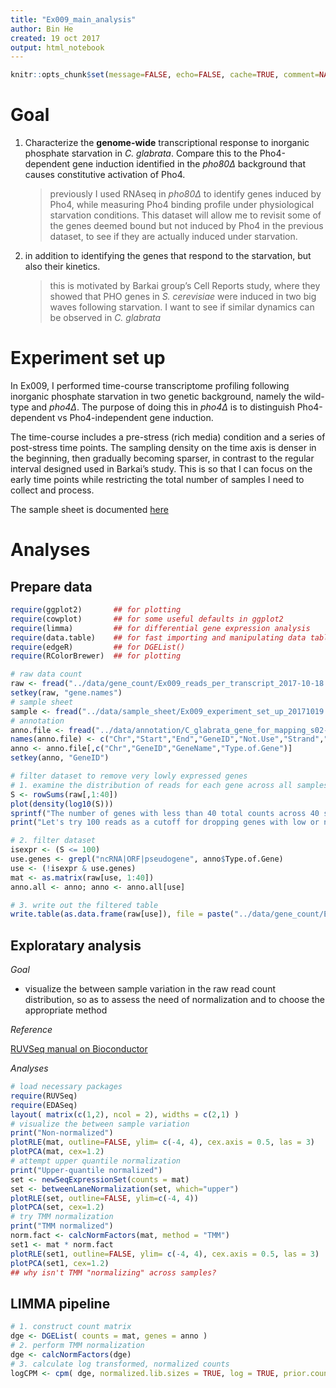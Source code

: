 ```yaml
---
title: "Ex009_main_analysis"
author: Bin He
created: 19 oct 2017
output: html_notebook
---
```


```r
knitr::opts_chunk$set(message=FALSE, echo=FALSE, cache=TRUE, comment=NA)
```

# Goal

1. Characterize the **genome-wide** transcriptional response to inorganic phosphate starvation in _C. glabrata_. Compare this to the Pho4-dependent gene induction identified in the _pho80∆_ background that causes constitutive activation of Pho4.
    
   > previously I used RNAseq in _pho80∆_ to identify genes induced by Pho4, while measuring Pho4 binding profile under physiological starvation conditions. This dataset will allow me to revisit some of the genes deemed bound but not induced by Pho4 in the previous dataset, to see if they are actually induced under starvation.

1. in addition to identifying the genes that respond to the starvation, but also their kinetics.
    
   > this is motivated by Barkai group's Cell Reports study, where they showed that PHO genes in _S. cerevisiae_ were induced in two big waves following starvation. I want to see if similar dynamics can be observed in _C. glabrata_
   
# Experiment set up

In Ex009, I performed time-course transcriptome profiling following inorganic phosphate starvation in two genetic background, namely the wild-type and _pho4∆_. The purpose of doing this in _pho4∆_ is to distinguish Pho4-dependent vs Pho4-independent gene induction.

The time-course includes a pre-stress (rich media) condition and a series of post-stress time points. The sampling density on the time axis is denser in the beginning, then gradually becoming sparser, in contrast to the regular interval designed used in Barkai's study. This is so that I can focus on the early time points while restricting the total number of samples I need to collect and process.

The sample sheet is documented [here](../data/sample_sheet/Ex009_experiment_set_up_20171019.csv)

# Analyses

## Prepare data

```r
require(ggplot2)       ## for plotting
require(cowplot)       ## for some useful defaults in ggplot2
require(limma)         ## for differential gene expression analysis
require(data.table)    ## for fast importing and manipulating data tables
require(edgeR)         ## for DGEList()
require(RColorBrewer)  ## for plotting
```

```r
# raw data count
raw <- fread("../data/gene_count/Ex009_reads_per_transcript_2017-10-18.txt")
setkey(raw, "gene.names")
# sample sheet
sample <- fread("../data/sample_sheet/Ex009_experiment_set_up_20171019.csv")
# annotation
anno.file <- fread("../data/annotation/C_glabrata_gene_for_mapping_s02-m07-r04.bed")
names(anno.file) <- c("Chr","Start","End","GeneID","Not.Use","Strand","GeneName","Type.of.Gene")
anno <- anno.file[,c("Chr","GeneID","GeneName","Type.of.Gene")]
setkey(anno, "GeneID")
```

```r
# filter dataset to remove very lowly expressed genes
# 1. examine the distribution of reads for each gene across all samples, to establish a threshold
S <- rowSums(raw[,1:40])
plot(density(log10(S)))
sprintf("The number of genes with less than 40 total counts across 40 samples, i.e. 1 read per sample on average is %d, and those with less than 100 total counts, or 2.5 reads per sample, is %d", sum(S<=40), sum(S<=100))
print("Let's try 100 reads as a cutoff for dropping genes with low or no expression")

# 2. filter dataset
isexpr <- (S <= 100)
use.genes <- grepl("ncRNA|ORF|pseudogene", anno$Type.of.Gene)
use <- (!isexpr & use.genes)
mat <- as.matrix(raw[use, 1:40])
anno.all <- anno; anno <- anno.all[use]

# 3. write out the filtered table
write.table(as.data.frame(raw[use]), file = paste("../data/gene_count/Ex009_reads_per_transcript_filtered_", Sys.Date(), ".txt", sep = ""), quote = FALSE, row.names = FALSE)
```

## Exploratary analysis

_Goal_

- visualize the between sample variation in the raw read count distribution, so as to assess the need of normalization and to choose the appropriate method

_Reference_

[RUVSeq manual on Bioconductor](http://bioconductor.org/packages/release/bioc/vignettes/RUVSeq/inst/doc/RUVSeq.pdf)

_Analyses_

```r
# load necessary packages
require(RUVSeq)
require(EDASeq)
layout( matrix(c(1,2), ncol = 2), widths = c(2,1) )
# visualize the between sample variation
print("Non-normalized")
plotRLE(mat, outline=FALSE, ylim= c(-4, 4), cex.axis = 0.5, las = 3)
plotPCA(mat, cex=1.2)
# attempt upper quantile normalization
print("Upper-quantile normalized")
set <- newSeqExpressionSet(counts = mat)
set <- betweenLaneNormalization(set, which="upper")
plotRLE(set, outline=FALSE, ylim=c(-4, 4))
plotPCA(set, cex=1.2)
# try TMM normalization
print("TMM normalized")
norm.fact <- calcNormFactors(mat, method = "TMM")
set1 <- mat * norm.fact
plotRLE(set1, outline=FALSE, ylim= c(-4, 4), cex.axis = 0.5, las = 3)
plotPCA(set1, cex=1.2)
## why isn't TMM "normalizing" across samples?
```

## LIMMA pipeline

```r
# 1. construct count matrix
dge <- DGEList( counts = mat, genes = anno )
# 2. perform TMM normalization
dge <- calcNormFactors(dge)
# 3. calculate log transformed, normalized counts
logCPM <- cpm( dge, normalized.lib.sizes = TRUE, log = TRUE, prior.count = 0.5 ) # note that 
```